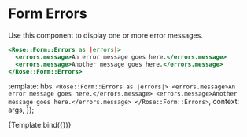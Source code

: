 
<Meta title="Rose/Form/Errors" component="Form/Errors" />

# Form Errors

Use this component to display one or more error messages.

```handlebars
<Rose::Form::Errors as |errors|>
  <errors.message>An error message goes here.</errors.message>
  <errors.message>Another message goes here.</errors.message>
</Rose::Form::Errors>
```

  template: hbs`
      <Rose::Form::Errors as |errors|>
        <errors.message>An error message goes here.</errors.message>
        <errors.message>Another message goes here.</errors.message>
      </Rose::Form::Errors>`,
  context: args,
});

<Preview>
  <Story name="Basic Form Errors">{Template.bind({})}</Story>
</Preview>
